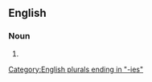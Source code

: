 {{also|Jerries}}

==English==

===Noun===
{{head|en|noun form}}

# {{plural of|en|jerry}}

[[Category:English plurals ending in "-ies"]]
